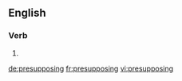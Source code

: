 ==English==

===Verb===
{{head|en|present participle}}

# {{present participle of|presuppose|lang=en}}

[[de:presupposing]]
[[fr:presupposing]]
[[vi:presupposing]]